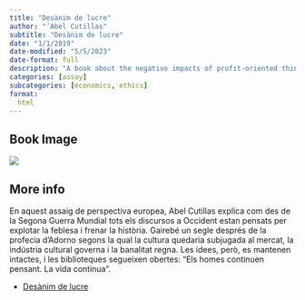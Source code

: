 ```yaml
---
title: "Desànim de lucre"
author: "’Abel Cutillas"
subtitle: "Desànim de lucre"
date: "1/1/2019"
date-modified: "5/5/2023"
date-format: full
description: "A book about the negative impacts of profit-oriented thinking on society and individuals."
categories: [assay]
subcategories: [economics, ethics]
format:
  html
---
```


## Book Image

![](/books/Desanimdelucre.jpg)

## More info

En aquest assaig de perspectiva europea, Abel Cutillas explica com des de la Segona Guerra Mundial tots els discursos a Occident estan pensats per explotar la feblesa i frenar la història. Gairebé un segle després de la profecia d’Adorno segons la qual la cultura quedaria subjugada al mercat, la indústria cultural governa i la banalitat regna. Les idees, però, es mantenen intactes, i les biblioteques segueixen obertes: “Els homes continuen pensant. La vida continua”.

- [Desànim de lucre](https://www.bonport.cat/ebooks/p/desnim-de-lucre){.external}


